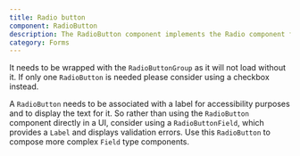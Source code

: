 ```yaml
---
title: Radio button
component: RadioButton
description: The RadioButton component implements the Radio component from Radix with default styling and the css prop
category: Forms
---
```


It needs to be wrapped with the `RadioButtonGroup` as it will not load without it. If only one `RadioButton` is needed please consider using a checkbox instead.

A `RadioButton` needs to be associated with a label for accessibility purposes and to display the text for it. So rather than using the `RadioButton` component directly in a UI, consider using a `RadioButtonField`, which provides a `Label` and displays validation errors. Use this `RadioButton` to compose more complex `Field` type components.
